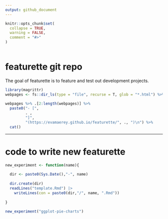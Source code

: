 ```yaml
---
output: github_document
---
```

   
<!-- README.md is generated from README.Rmd. Please edit that file --> 

    

```r
knitr::opts_chunk$set(      
  collapse = TRUE,
  warning = FALSE,
  comment = "#>"          
)       
 
```


# featurette git repo 
 
<!-- badges: start -->
<!-- badges: end -->  

  

The goal of featurette is to feature and test out development projects. 



```r
library(magrittr)
webpages <- fs::dir_ls(type = "file", recurse = T, glob = "*.html") %>% rev()
       
webpages %>% .[2:length(webpages)] %>% 
  paste0("- [",
         . ,
         "]",
         "(https://evamaerey.github.io/featurette/", ., ")\n") %>% 
  cat()     
```

---
 
# code to write new featurette

```r
new_experiment <- function(name){
  
  dir <- paste0(Sys.Date(),"-", name)
  
  dir.create(dir)
  readLines("template.Rmd") |>
    writeLines(con = paste0(dir,"/", name, ".Rmd"))
  
} 

new_experiment("ggplot-pie-charts")
```


